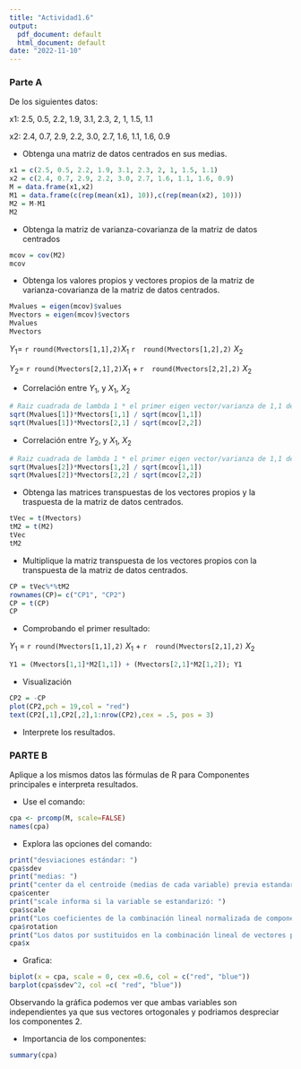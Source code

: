 ```yaml
---
title: "Actividad1.6"
output:
  pdf_document: default
  html_document: default
date: "2022-11-10"
---
```


### Parte A

De los siguientes datos:

x1: 2.5, 0.5, 2.2, 1.9, 3.1, 2.3, 2, 1, 1.5, 1.1

x2: 2.4, 0.7, 2.9, 2.2, 3.0, 2.7, 1.6, 1.1, 1.6, 0.9

-   Obtenga una matriz de datos centrados en sus medias.

```r
x1 = c(2.5, 0.5, 2.2, 1.9, 3.1, 2.3, 2, 1, 1.5, 1.1)
x2 = c(2.4, 0.7, 2.9, 2.2, 3.0, 2.7, 1.6, 1.1, 1.6, 0.9)
M = data.frame(x1,x2)
M1 = data.frame(c(rep(mean(x1), 10)),c(rep(mean(x2), 10)))
M2 = M-M1
M2
```

-   Obtenga la matriz de varianza-covarianza de la matriz de datos centrados

```r
mcov = cov(M2)
mcov
```

-   Obtenga los valores propios y vectores propios de la matriz de varianza-covarianza de la matriz de datos centrados.

```r
Mvalues = eigen(mcov)$values
Mvectors = eigen(mcov)$vectors
Mvalues
Mvectors
```

$Y_1 =$ `r round(Mvectors[1,1],2)`$X_1$ `r  round(Mvectors[1,2],2)` $X_2$

$Y_2 =$ `r round(Mvectors[2,1],2)`$X_1$ + `r  round(Mvectors[2,2],2)` $X_2$

-   Correlación entre $Y_1$, y $X_1$, $X_2$

```r
# Raiz cuadrada de lambda 1 * el primer eigen vector/varianza de 1,1 de los datos centrada
sqrt(Mvalues[1])*Mvectors[1,1] / sqrt(mcov[1,1])
sqrt(Mvalues[1])*Mvectors[2,1] / sqrt(mcov[2,2])
```

-   Correlación entre $Y_2$, y $X_1$, $X_2$

```r
# Raiz cuadrada de lambda 1 * el primer eigen vector/varianza de 1,1 de los datos centrada
sqrt(Mvalues[2])*Mvectors[1,2] / sqrt(mcov[1,1])
sqrt(Mvalues[2])*Mvectors[2,2] / sqrt(mcov[2,2])
```

-   Obtenga las matrices transpuestas de los vectores propios y la traspuesta de la matriz de datos centrados.

```r
tVec = t(Mvectors)
tM2 = t(M2)
tVec
tM2
```

-   Multiplique la matriz transpuesta de los vectores propios con la transpuesta de la matriz de datos centrados.

```r
CP = tVec%*%tM2
rownames(CP)= c("CP1", "CP2")
CP = t(CP)
CP
```

-   Comprobando el primer resultado:

$Y_1$ = `r round(Mvectors[1,1],2)` $X_1$ + `r  round(Mvectors[2,1],2)` $X_2$

```r
Y1 = (Mvectors[1,1]*M2[1,1]) + (Mvectors[2,1]*M2[1,2]); Y1
```

-   Visualización
```r
CP2 = -CP
plot(CP2,pch = 19,col = "red")
text(CP2[,1],CP2[,2],1:nrow(CP2),cex = .5, pos = 3)
```



-   Interprete los resultados.

### PARTE B

Aplique a los mismos datos las fórmulas de R para Componentes principales e interpreta resultados.

-   Use el comando:

```r
cpa <- prcomp(M, scale=FALSE)
names(cpa)
```

-   Explora las opciones del comando:

```r
print("desviaciones estándar: ")
cpa$sdev
print("medias: ")
print("center da el centroide (medias de cada variable) previa estandarización: ")
cpa$center
print("scale informa si la variable se estandarizó: ")
cpa$scale
print("Los coeficientes de la combinación lineal normalizada de componete")
cpa$rotation
print("Los datos por sustituidos en la combinación lineal de vectores propios:")
cpa$x
```

-   Grafica:

```r
biplot(x = cpa, scale = 0, cex =0.6, col = c("red", "blue"))
barplot(cpa$sdev^2, col =c( "red", "blue"))
```

Observando la gráfica podemos ver que ambas variables son independientes ya que sus vectores ortogonales y podriamos despreciar los componentes 2.

-   Importancia de los componentes:

```r
summary(cpa)
```


